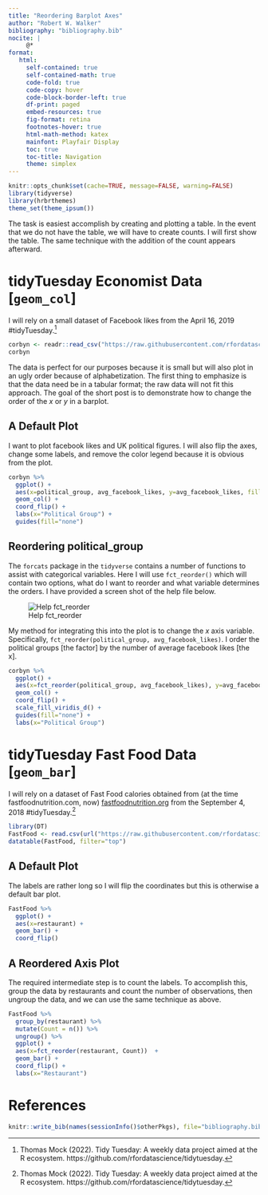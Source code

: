 ```yaml
---
title: "Reordering Barplot Axes"
author: "Robert W. Walker"
bibliography: "bibliography.bib"
nocite: |
     @*
format: 
   html:
     self-contained: true
     self-contained-math: true
     code-fold: true
     code-copy: hover
     code-block-border-left: true
     df-print: paged
     embed-resources: true
     fig-format: retina
     footnotes-hover: true
     html-math-method: katex
     mainfont: Playfair Display
     toc: true
     toc-title: Navigation
     theme: simplex
---
```


```r
knitr::opts_chunk$set(cache=TRUE, message=FALSE, warning=FALSE)
library(tidyverse)
library(hrbrthemes)
theme_set(theme_ipsum())
```

The task is easiest accomplish by creating and plotting a table.  In the event that we do not have the table, we will have to create counts.  I will first show the table.  The same technique with the addition of the count appears afterward.

# tidyTuesday Economist Data [`geom_col`]

I will rely on a small dataset of Facebook likes from the April 16, 2019 #tidyTuesday.^[Thomas Mock (2022). Tidy Tuesday: A weekly data project aimed at the R ecosystem. https://github.com/rfordatascience/tidytuesday.]

```r
corbyn <- readr::read_csv("https://raw.githubusercontent.com/rfordatascience/tidytuesday/master/data/2019/2019-04-16/corbyn.csv")
corbyn
```

The data is perfect for our purposes because it is small but will also plot in an ugly order because of alphabetization.  The first thing to emphasize is that the data need be in a tabular format; the raw data will not fit this approach.  The goal of the short post is to demonstrate how to change the order of the $x$ or $y$ in a barplot.

## A Default Plot

I want to plot facebook likes and UK political figures.  I will also flip the axes, change some labels, and remove the color legend because it is obvious from the plot.

```r
corbyn %>% 
  ggplot() +
  aes(x=political_group, avg_facebook_likes, y=avg_facebook_likes, fill=political_group) +
  geom_col() +
  coord_flip() +
  labs(x="Political Group") + 
  guides(fill="none")
```

## Reordering political_group

The `forcats` package in the `tidyverse` contains a number of functions to assist with categorical variables.  Here I will use `fct_reorder()` which will contain two options, what do I want to reorder and what variable determines the orders.  I have provided a screen shot of the help file below.

![Help fct_reorder](img/Screenshot 2023-02-03 at 9.20.12 AM.png)

My method for integrating this into the plot is to change the $x$ axis variable.  Specifically, `fct_reorder(political_group, avg_facebook_likes)`.  I order the political groups [the factor] by the number of average facebook likes [the x].

```r
corbyn %>% 
  ggplot() +
  aes(x=fct_reorder(political_group, avg_facebook_likes), y=avg_facebook_likes, fill=political_group) +
  geom_col() +
  coord_flip() +
  scale_fill_viridis_d() +
  guides(fill="none") +
  labs(x="Political Group")
```

# tidyTuesday Fast Food Data [`geom_bar`]

I will rely on a dataset of Fast Food calories obtained from (at the time fastfoodnutrition.com, now) [fastfoodnutrition.org](https://fastfoodnutrition.org/) from the September 4, 2018 #tidyTuesday.^[Thomas Mock (2022). Tidy Tuesday: A weekly data project aimed at the R ecosystem. https://github.com/rfordatascience/tidytuesday.]

```r
library(DT)
FastFood <- read.csv(url("https://raw.githubusercontent.com/rfordatascience/tidytuesday/master/data/2018/2018-09-04/fastfood_calories.csv"), na="NA", row.names = 1) %>% mutate(restaurant = as.factor(restaurant))
datatable(FastFood, filter="top")
```

## A Default Plot

The labels are rather long so I will flip the coordinates but this is otherwise a default bar plot.

```r
FastFood %>% 
  ggplot() +
  aes(x=restaurant) +
  geom_bar() +
  coord_flip()
```

## A Reordered Axis Plot

The required intermediate step is to count the labels.  To accomplish this, group the data by restaurants and count the number of observations, then ungroup the data, and we can use the same technique as above.

```r
FastFood %>% 
  group_by(restaurant) %>%
  mutate(Count = n()) %>%
  ungroup() %>%
  ggplot() +
  aes(x=fct_reorder(restaurant, Count))  +
  geom_bar() +
  coord_flip() + 
  labs(x="Restaurant")
```

# References

```r
knitr::write_bib(names(sessionInfo()$otherPkgs), file="bibliography.bib")
```

